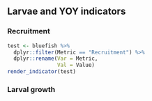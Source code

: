 ## Larvae and YOY indicators

### Recruitment
```r
test <- bluefish %>%
  dplyr::filter(Metric == "Recruitment") %>%
  dplyr::rename(Var = Metric,
                Val = Value)
render_indicator(test)
```

### Larval growth
